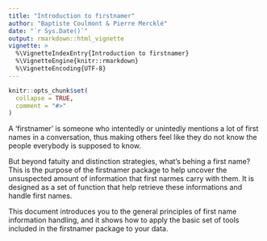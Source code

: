 ```yaml
---
title: "Introduction to firstnamer"
author: "Baptiste Coulmont & Pierre Mercklé"
date: "`r Sys.Date()`"
output: rmarkdown::html_vignette
vignette: >
  %\VignetteIndexEntry{Introduction to firstnamer}
  %\VignetteEngine{knitr::rmarkdown}
  %\VignetteEncoding{UTF-8}
---
```


```r
knitr::opts_chunk$set(
  collapse = TRUE,
  comment = "#>"
)
```


A 'firstnamer' is someone who intentedly or unintedly mentions a lot of first names in a conversation, thus making others feel like they do not know the people everybody is supposed to know. 

But beyond fatuity and distinction strategies, what's behing a first name? This is the purpose of the firstnamer package to help uncover the unsuspected amount of information that first narmes carry with them. It is designed as a set of function that help retrieve these informations and handle first names.

This document introduces you to the general principles of first name information handling, and it shows how to apply the basic set of tools included in the firstnamer package to your data.
